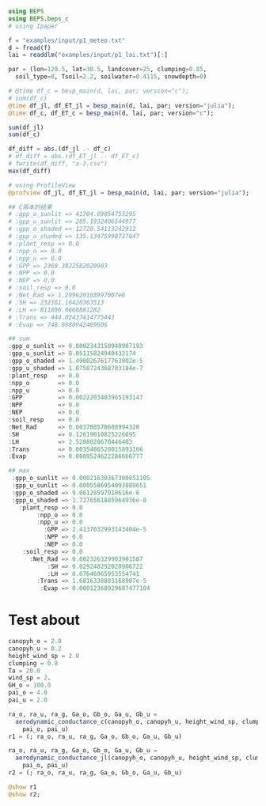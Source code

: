 ```julia
using BEPS
using BEPS.beps_c
# using Ipaper

f = "examples/input/p1_meteo.txt"
d = fread(f)
lai = readdlm("examples/input/p1_lai.txt")[:]

par = (lon=120.5, lat=30.5, landcover=25, clumping=0.85,
  soil_type=8, Tsoil=2.2, soilwater=0.4115, snowdepth=0)
```

```julia
# @time df_c = besp_main(d, lai, par; version="c");
# sum(df_c)
@time df_jl, df_ET_jl = besp_main(d, lai, par; version="julia");
@time df_c, df_ET_c = besp_main(d, lai, par; version="c");

sum(df_jl)
sum(df_c)

df_diff = abs.(df_jl .- df_c)
# df_diff = abs.(df_ET_jl .- df_ET_c)
# fwrite(df_diff, "a-3.csv")
max(df_diff)
```

```julia
# using ProfileView
@profview df_jl, df_ET_jl = besp_main(d, lai, par; version="julia");
```


```julia
## C版本的结果
# :gpp_o_sunlit => 41704.09054753295
# :gpp_u_sunlit => 285.1932406544977
# :gpp_o_shaded => 12720.54113242912
# :gpp_u_shaded => 135.13475998737647
# :plant_resp => 0.0
# :npp_o => 0.0
# :npp_u => 0.0
# :GPP => 2369.3022582020903
# :NPP => 0.0
# :NEP => 0.0
# :soil_resp => 0.0
# :Net_Rad => 1.299620168997007e6
# :SH => 232161.16420363513
# :LH => 811896.0668881282
# :Trans => 444.02437414775443
# :Evap => 748.8880942489606

## sum
:gpp_o_sunlit => 0.0002343150940907193
:gpp_u_sunlit => 0.05115824940432174
:gpp_o_shaded => 1.4900267617763002e-5
:gpp_u_shaded => 1.0758724368703184e-7
:plant_resp   => 0.0
:npp_o        => 0.0
:npp_u        => 0.0
:GPP          => 0.0022203403965193147
:NPP          => 0.0
:NEP          => 0.0
:soil_resp    => 0.0
:Net_Rad      => 0.003708570688994328
:SH           => 0.12619010825226695
:LH           => 2.5288028670446403
:Trans        => 0.0035486520015893166
:Evap         => 0.0009524622286666777

## max
 :gpp_o_sunlit => 0.00021630367300851105
 :gpp_u_sunlit => 0.0005586954093889651
 :gpp_o_shaded => 9.06128597910616e-6
 :gpp_u_shaded => 1.7276561885964936e-8
   :plant_resp => 0.0
        :npp_o => 0.0
        :npp_u => 0.0
          :GPP => 2.4137032993143404e-5
          :NPP => 0.0
          :NEP => 0.0
    :soil_resp => 0.0
      :Net_Rad => 0.002326329983901587
           :SH => 0.029240292020906722
           :LH => 0.07646965953554741
        :Trans => 1.6816338803168907e-5
         :Evap => 0.00012368929687477104
```


# Test about

```julia
canopyh_o = 2.0
canopyh_u = 0.2
height_wind_sp = 2.0
clumping = 0.8
Ta = 20.0
wind_sp = 2.
GH_o = 100.0
pai_o = 4.0
pai_u = 2.0

ra_o, ra_u, ra_g, Ga_o, Gb_o, Ga_u, Gb_u =
  aerodynamic_conductance_c(canopyh_o, canopyh_u, height_wind_sp, clumping, Ta, wind_sp, GH_o,
    pai_o, pai_u)
r1 = (; ra_o, ra_u, ra_g, Ga_o, Gb_o, Ga_u, Gb_u)

ra_o, ra_u, ra_g, Ga_o, Gb_o, Ga_u, Gb_u =
  aerodynamic_conductance_jl(canopyh_o, canopyh_u, height_wind_sp, clumping, Ta, wind_sp, GH_o,
    pai_o, pai_u)
r2 = (; ra_o, ra_u, ra_g, Ga_o, Gb_o, Ga_u, Gb_u)

@show r1
@show r2;
```
